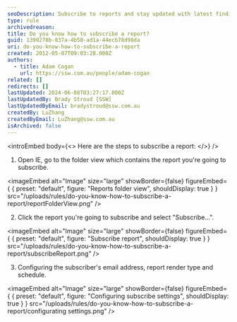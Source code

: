 ```yaml
---
seoDescription: Subscribe to reports and stay updated with latest findings and insights.
type: rule
archivedreason:
title: Do you know how to subscribe a report?
guid: 1399278b-837a-4b58-ad1a-44ecb78d98da
uri: do-you-know-how-to-subscribe-a-report
created: 2012-05-07T09:03:28.000Z
authors:
  - title: Adam Cogan
    url: https://ssw.com.au/people/adam-cogan
related: []
redirects: []
lastUpdated: 2024-06-08T03:27:17.000Z
lastUpdatedBy: Brady Stroud [SSW]
lastUpdatedByEmail: bradystroud@ssw.com.au
createdBy: LuZhang
createdByEmail: LuZhang@ssw.com.au
isArchived: false
---
```


<introEmbed
  body={<>
Here are the steps to subscribe a report:
  </>}
/>
1. Open IE, go to the folder view which contains the report you're going to subscribe.


<imageEmbed
  alt="Image"
  size="large"
  showBorder={false}
  figureEmbed={ {
    preset: "default",
    figure: "Reports folder view",
    shouldDisplay: true
  } }
  src="/uploads/rules/do-you-know-how-to-subscribe-a-report/reportFolderView.png"
/>

2. Click the report you're going to subscribe and select "Subscribe...".


<imageEmbed
  alt="Image"
  size="large"
  showBorder={false}
  figureEmbed={ {
    preset: "default",
    figure: "Subscribe report",
    shouldDisplay: true
  } }
  src="/uploads/rules/do-you-know-how-to-subscribe-a-report/subscribeReport.png"
/>

3. Configuring the subscriber's email address, report render type and schedule.


<imageEmbed
  alt="Image"
  size="large"
  showBorder={false}
  figureEmbed={ {
    preset: "default",
    figure: "Configuring subscribe settings",
    shouldDisplay: true
  } }
  src="/uploads/rules/do-you-know-how-to-subscribe-a-report/configurating settings.png"
/>
